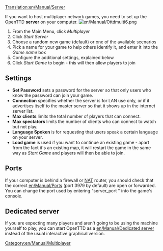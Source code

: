 [[Translation:en/Manual/Server]]
{{ru/Перевод|en/Manual/Server|0}}

If you want to host multiplayer network games, you need to set up the OpenTTD '''server''' on your computer.
[[File:en/Manual/Ottdmulti6.png|right]]
#From the Main Menu, click ''Multiplayer''
#Click ''Start Server''
#Choose a random new game (default) or one of the available scenarios
#Pick a name for your game to help others identify it, and enter it into the ''Game name'' box
#Configure the additional settings, explained below
#Click ''Start Game'' to begin - this will then allow players to join

==Settings==
*'''Set Password''' sets a password for the server so that only users who know the password can join your game.
*'''Connection''' specifies whether the server is for LAN use only, or if it advertises itself to the master server so that it shows up in the internet server list.
*'''Max clients''' limits the total number of players that can connect.
*'''Max spectators''' limits the number of clients who can connect to watch but not play.
*'''Language Spoken''' is for requesting that users speak a certain language on your server.
*'''Load game''' is used if you want to continue an existing game - apart from the fact it's an existing map, it will restart the game in the same way as ''Start Game'' and players will then be able to join.

==Ports==
If your computer is behind a firewall or [https://www.wikipedia.org/wiki/Network_address_translation NAT] router, you should check that the correct [[en/Manual/Port]]s (port 3979 by default) are open or forwarded.
You can change the port used by entering "server_port <port>" into the game's console.

==Dedicated server==
If you are expecting many players and aren't going to be using the machine yourself to play, you can start OpenTTD as a [[en/Manual/Dedicated server]] instead of the usual interactive graphical version.

[[Category:en/Manual/Multiplayer]]